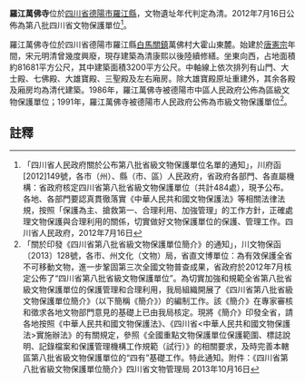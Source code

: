 {{msg:四川省文物保護單位
|名稱 = 羅江萬佛寺
|編號 = 148
|圖片 = 
|級別 = S8
|分類 = 
|時代 = [[清代|清代]]
|地点 = [[四川省|四川省]][[德陽市|德陽市]][[羅江縣|羅江縣]]
|坐標 =
|登錄 = 2012年7月16日
}}
'''羅江萬佛寺'''位於[[四川省|四川省]][[德陽市|德陽市]][[羅江縣|羅江縣]]，文物遺址年代判定為清。2012年7月16日公佈為第八批四川省文物保護單位<ref>「四川省人民政府關於公布第八批省級文物保護單位名單的通知」，川府函[2012]149號，各市（州）、縣（市、區）人民政府，省政府各部門、各直屬機構：省政府核定四川省第八批省級文物保護單位（共計484處），現予公布。各地、各部門要認真貫徹落實《中華人民共和國文物保護法》等相關法律法規，按照「保護為主、搶救第一、合理利用、加強管理」的工作方針，正確處理文物保護與合理利用的關係，切實做好文物保護單位的保護、管理工作。四川省人民政府，2012年7月16日</ref>。

羅江萬佛寺位於四川省德陽市羅江縣[[白馬關鎮|白馬關鎮]]萬佛村大霍山東麓。始建於[[唐憲宗|唐憲宗]]年間，宋元明清曾幾度興廢，現存建築為清康熙以後陸續修繕。坐東向西，占地面積約81681平方公尺，其中建築面積3200平方公尺。中軸線上依次排列有山門、大士殿、七佛殿、大雄寶殿、三聖殿及左右廂房。除大雄寶殿原址重建外，其余各殿及廂房均為清代建築。1986年，羅江萬佛寺被德陽市中區人民政府公佈為區級文物保護單位；1991年，羅江萬佛寺被德陽市人民政府公佈為市級文物保護單位<ref>「關於印發《四川省第八批省級文物保護單位簡介》的通知」，川文物保函〔2013〕128號，各市、州文化（文物）局，省直文博單位：為有效保護全省不可移動文物，進一步鞏固第三次全國文物普查成果，省政府於2012年7月核定公佈了“四川省第八批省級文物保護單位”。為切實加強和規範全省第八批省級文物保護單位的保護管理和合理利用，我局組織開展了《四川省第八批省級文物保護單位簡介》（以下簡稱《簡介》）的編制工作。該《簡介》在專家審核和徵求各地文物部門意見的基礎上已由我局核定。現將《簡介》印發全省，請各地按照《中華人民共和國文物保護法》、《四川省<中華人民共和國文物保護法>實施辦法》的有關規定，參照《全國重點文物保護單位保護範圍、標誌說明、記錄檔案和保護管理機構工作規範（試行）》的相關要求，及時完善本轄區第八批省級文物保護單位的“四有”基礎工作。特此通知。附件：《四川省第八批省級文物保護單位簡介》四川省文物管理局  2013年10月16日</ref>。
==註釋==
{{reflist}}
{{文物保護單位小作品}}